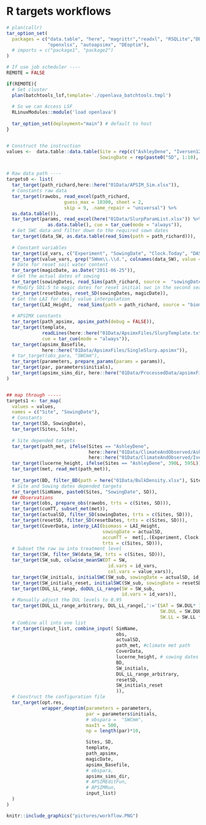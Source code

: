 # R targets workflows



```r
# plan(callr)
tar_option_set(
  packages = c("data.table", "here", "magrittr","readxl", "RSQLite","DBI",
               "openxlsx", "autoapsimx", "DEoptim"), 
  # imports = c("package1", "package2")
)

# If use job scheduler ----
REMOTE = FALSE

if(REMOTE){
  # Set cluster 
  plan(batchtools_lsf,template='./openlava_batchtools.tmpl')
  
  # So we can Access LSF 
  RLinuxModules::module('load openlava') 
  
  tar_option_set(deployment="main") # default to host
}


# Construct the instruction
values <-  data.table::data.table(Site = rep(c("AshleyDene", "Iversen12"),each = 10),
                                  SowingDate = rep(paste0("SD", 1:10), 2))


# Raw data path ----
targets0 <- list(
  tar_target(path_richard,here::here("01Data/APSIM_Sim.xlsx")),
  # Constants raw data
  tar_target(rawobs, read_excel(path_richard, 
                     guess_max = 10300, sheet = 2,
                     skip = 9, .name_repair = "universal") %>% 
  as.data.table()),
  tar_target(params, read_excel(here("01Data/SlurpParamList.xlsx")) %>% 
               as.data.table(), cue = tar_cue(mode = "always")),
  # Get SWC data and filter down to the required sown dates
  tar_target(data_SW, as.data.table(read_Sims(path = path_richard))),
  
  # Constant variables
  tar_target(id_vars, c("Experiment", "SowingDate", "Clock.Today", "DAS")),
  tar_target(value_vars, grep("SWmm\\.\\d.", colnames(data_SW), value = TRUE)),
  # Date for reset soil water content
  tar_target(magicDate, as.Date("2011-06-25")),
  # Get the actual dates of sowing
  tar_target(sowingDates, read_Sims(path_richard, source =  "sowingDate")),
  # Modify SD1:5 to magic dates for reset initial swc in the second season
  tar_target(resetDates, reset_SD(sowingDates, magicDate)),
  # Get the LAI for daily value interpolation 
  tar_target(LAI_Height,  read_Sims(path = path_richard, source = "biomass")),
  
  # APSIMX constants
  tar_target(path_apsimx, apsimx_path(debug = FALSE)),
  tar_target(template,
             readLines(here::here("01Data/ApsimxFiles/SlurpTemplate.txt")),
             cue = tar_cue(mode = "always")),
  tar_target(apsimx_Basefile,
             here::here("01Data/ApsimxFiles/SingleSlurp.apsimx")),
  # tar_target(obs_para, "SWCmm"),
  tar_target(parameters, prepare_params(params = params)),
  tar_target(par, parameters$initials),
  tar_target(apsimx_sims_dir, here::here("01Data/ProcessedData/apsimxFiles"))
)


## map through -----
targets1 <- tar_map(
  values = values, 
  names = c("Site", "SowingDate"),
  # Constants
  tar_target(SD, SowingDate),
  tar_target(Sites, Site),
  
  # Site depended targets
  tar_target(path_met, ifelse(Sites == "AshleyDene", 
                              here::here("01Data/ClimateAndObserved/AshleyDene.met"),
                              here::here("01Data/ClimateAndObserved/Iversen12.met"))),
  tar_target(lucerne_height, ifelse(Sites == "AshleyDene", 390L, 595L)),
  tar_target(met, read_met(path_met)),
  
  tar_target(BD, filter_BD(path = here("01Data/BulkDensity.xlsx"), Sites)),
  # Site and Sowing dates depended targets 
  tar_target(SimName, paste0(Sites, "SowingDate", SD)),
  ## Observations
  tar_target(obs, prepare_obs(rawobs, trts = c(Sites, SD))),
  tar_target(cumTT, subset_met(met)),
  tar_target(actualSD, filter_SD(sowingDates, trts = c(Sites, SD))),
  tar_target(resetSD, filter_SD(resetDates, trts = c(Sites, SD))),
  tar_target(CoverData, interp_LAI(biomass = LAI_Height,
                                   sowingDate = actualSD, 
                                   accumTT =  met[,.(Experiment, Clock.Today, AccumTT)], 
                                   trts = c(Sites, SD))),
  # Subset the raw sw into treatment level
  tar_target(SW, filter_SW(data_SW, trts = c(Sites, SD))), 
  tar_target(SW_sub, colwise_meanSW(DT = SW,
                                     id.vars = id_vars,
                                     col.vars = value_vars)),
  tar_target(SW_initials, initialSWC(SW_sub, sowingDate = actualSD, id_vars)),
  tar_target(SW_initials_reset, initialSWC(SW_sub, sowingDate = resetSD, id_vars)),
  tar_target(DUL_LL_range, doDUL_LL_range(SW = SW_sub,
                                          id.vars = id_vars)),
  # Manually adjust the DUL levels to 0.95
  tar_target(DUL_LL_range_arbitrary, DUL_LL_range[,':='(SAT = SW.DUL* 1.05,
                                                        SW.DUL = SW.DUL * 0.95,
                                                        SW.LL = SW.LL * 0.95)]),
  # Combine all into one list
  tar_target(input_list, combine_input( SimName,
                                        obs, 
                                        actualSD,
                                        path_met, #climate met path 
                                        CoverData, 
                                        lucerne_height, # sowing dates
                                        BD,
                                        SW_initials,
                                        DUL_LL_range_arbitrary,
                                        resetSD,
                                        SW_initials_reset
                                        )),
  # Construct the configuration file
  tar_target(opt.res,
             wrapper_deoptim(parameters = parameters,
                             par = parameters$initials,
                             # obspara =  "SWCmm",
                             maxIt = 500,
                             np = length(par)*10,

                             Sites, SD,
                             template,
                             path_apsimx,
                             magicDate,
                             apsimx_Basefile,
                             # obspara,
                             apsimx_sims_dir,
                             # APSIMEditFun,
                             # APSIMRun,
                             input_list)
  )
)
```

```r

knitr::include_graphics("pictures/workflow.PNG")
```

